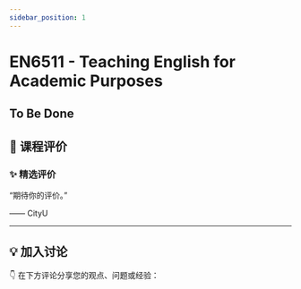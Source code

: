 ```yaml
---
sidebar_position: 1
---
```



# EN6511 - Teaching English for Academic Purposes

## To Be Done

## **💬 课程评价**

### ✨ **精选评价**
<div className={commentStyles.commentBox}>
    <p className={commentStyles.commentText}>
        “期待你的评价。”
    </p>
    <p className={commentStyles.commentAuthor}>—— CityU</p>
</div>

---

## **💡 加入讨论**

👇 在下方评论分享您的观点、问题或经验：
<Utterances />
